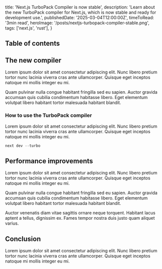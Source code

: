   title: 'Next.js TurboPack Compiler is now stable',
  description: 'Learn about the new TurboPack compiler for Next.js, which is now stable and ready for development use.',
  publishedDate: '2025-03-04T12:00:00Z',
	timeToRead: '3min read',
	heroImage: '/posts/nextjs-turbopack-compiler-stable.png',
  tags: ['next.js', 'rust'],
}

## Table of contents

## The new compiler

Lorem ipsum dolor sit amet consectetur adipiscing elit. Nunc libero pretium tortor nunc lacinia viverra cras ante ullamcorper. Quisque eget inceptos natoque mi mollis integer eu mi.

Quam pulvinar nulla congue habitant fringilla sed eu sapien. Auctor gravida accumsan quis cubilia condimentum habitasse libero. Eget elementum volutpat libero habitant tortor malesuada habitant blandit.

### How to use the TurboPack compiler

Lorem ipsum dolor sit amet consectetur adipiscing elit. Nunc libero pretium tortor nunc lacinia viverra cras ante ullamcorper. Quisque eget inceptos natoque mi mollis integer eu mi.

```jsx
next dev --turbo
```

## Performance improvements

Lorem ipsum dolor sit amet consectetur adipiscing elit. Nunc libero pretium tortor nunc lacinia viverra cras ante ullamcorper. Quisque eget inceptos natoque mi mollis integer eu mi.

Quam pulvinar nulla congue habitant fringilla sed eu sapien. Auctor gravida accumsan quis cubilia condimentum habitasse libero. Eget elementum volutpat libero habitant tortor malesuada habitant blandit.

Auctor venenatis diam vitae sagittis ornare neque torquent. Habitant lacus aptent a tellus, dignissim ex. Fames tempor nostra duis justo quam aliquet varius.

## Conclusion

Lorem ipsum dolor sit amet consectetur adipiscing elit. Nunc libero pretium tortor nunc lacinia viverra cras ante ullamcorper. Quisque eget inceptos natoque mi mollis integer eu mi.